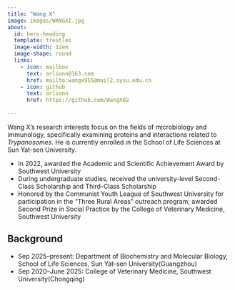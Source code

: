 ```yaml
---
title: "Wang X"
image: images/WANGXI.jpg
about:
  id: hero-heading
  template: trestles
  image-width: 12em
  image-shape: round
  links:
    - icon: mailbox
      text: arlionn@163.com
      href: mailto:wangx955@mail2.sysu.edu.cn
    - icon: github
      text: arlionn
      href: https://github.com/WangX02
    
---
```


::: {#hero-heading}

Wang X's research interests focus on the fields of microbiology and immunology, specifically examining proteins and interactions related to *Trypanosomes*. He is currently enrolled in the School of Life Sciences at Sun Yat-sen University.

- In 2022, awarded the Academic and Scientific Achievement Award by Southwest University
- During undergraduate studies, received the university-level Second-Class Scholarship and Third-Class Scholarship
- Honored by the Communist Youth League of Southwest University for participation in the “Three Rural Areas” outreach program; awarded Second Prize in Social Practice by the College of Veterinary Medicine, Southwest University

## Background

- Sep 2025–present: Department of Biochemistry and Molecular Biology, School of Life Sciences, Sun Yat-sen University(Guangzhou)
- Sep 2020–June 2025: College of Veterinary Medicine, Southwest University(Chongqing)
:::
